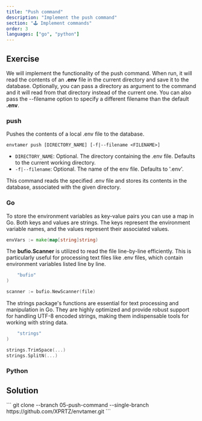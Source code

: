 ```yaml
---
title: "Push command"
description: "Implement the push command"
section: "🕹️ Implement commands"
order: 3
languages: ["go", "python"]
---
```


## Exercise

We will implement the functionality of the push command. When run, it will read the contents of an **.env** file in the current directory and save it to the database.
Optionally, you can pass a directory as argument to the command and it will read from that directory instead of the current one. You can also pass the --filename option to specify a different filename than the default **.env**.

### push

Pushes the contents of a local .env file to the database.

```envtamer push [DIRECTORY_NAME] [-f|--filename <FILENAME>]```

- `DIRECTORY_NAME`: Optional. The directory containing the .env file. Defaults to the current working directory.
- `-f|--filename`: Optional. The name of the env file. Defaults to '.env'.

This command reads the specified .env file and stores its contents in the database, associated with the given directory.

### Go

To store the environment variables as key-value pairs you can use a map in Go. Both keys and values are strings. The keys represent the environment variable names, and the values represent their associated values.
```go
envVars := make(map[string]string)
```

The **bufio.Scanner** is utilized to read the file line-by-line efficiently. This is particularly useful for processing text files like .env files, which contain environment variables listed line by line.

```go
	"bufio"
)

scanner := bufio.NewScanner(file)
```

The strings package's functions are essential for text processing and manipulation in Go. They are highly optimized and provide robust support for handling UTF-8 encoded strings, making them indispensable tools for working with string data.

```go
	"strings"
)

strings.TrimSpace(...)
strings.SplitN(...)
```

### Python

## Solution

<Collapsible>
```
git clone --branch 05-push-command --single-branch https://github.com/XPRTZ/envtamer.git
```
</Collapsible>
